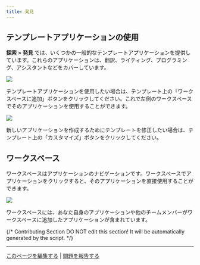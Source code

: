 ```yaml
---
title: 発見
---
```


## テンプレートアプリケーションの使用

**探索 > 発見** では、いくつかの一般的なテンプレートアプリケーションを提供しています。これらのアプリケーションは、翻訳、ライティング、プログラミング、アシスタントなどをカバーしています。

![](https://assets-docs.dify.ai/dify-enterprise-mintlify/jp/workspace/0e031be438f3099fdb1680ccc9799a6d.jpeg)

テンプレートアプリケーションを使用したい場合は、テンプレート上の「ワークスペースに追加」ボタンをクリックしてください。これで左側のワークスペースでそのアプリケーションを使用することができます。

![](https://assets-docs.dify.ai/dify-enterprise-mintlify/jp/workspace/01216f0ccbd56855c41eddce194cbf48.jpeg)

新しいアプリケーションを作成するためにテンプレートを修正したい場合は、テンプレート上の「カスタマイズ」ボタンをクリックしてください。

## ワークスペース

ワークスペースはアプリケーションのナビゲーションです。ワークスペースでアプリケーションをクリックすると、そのアプリケーションを直接使用することができます。

![](https://assets-docs.dify.ai/dify-enterprise-mintlify/jp/workspace/aa95de9ca884480c7c52a6ee7239de1d.jpeg)

ワークスペースには、あなた自身のアプリケーションや他のチームメンバーがワークスペースに追加したアプリケーションが含まれています。

{/*
Contributing Section
DO NOT edit this section!
It will be automatically generated by the script.
*/}

---

[このページを編集する](https://github.com/langgenius/dify-docs/edit/main/ja-jp/guides/workspace/app.mdx) | [問題を報告する](https://github.com/langgenius/dify-docs/issues/new?template=docs.yml)

